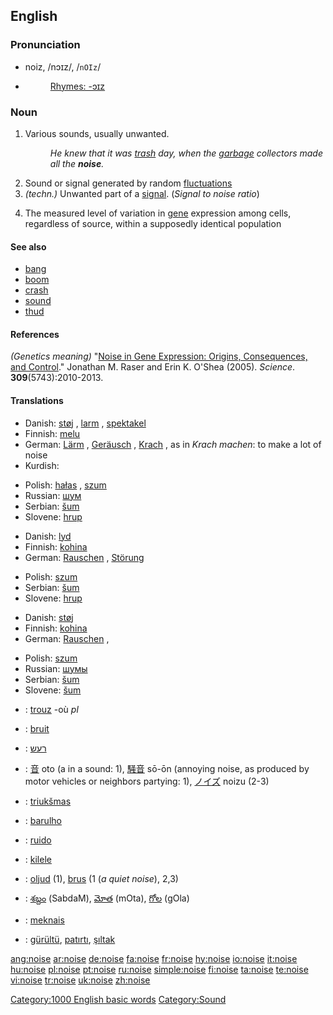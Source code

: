 ==English==

===Pronunciation===
*noiz, /nɔɪz/, /<tt>nOIz</tt>/
*{{audio|en-us-noise.ogg|Audio (US)}}
*:[[Rhymes:English:-ɔɪz|Rhymes: -ɔɪz]]

===Noun===
{{en-noun}}

# Various sounds, usually unwanted.
#: ''He knew that it was [[trash]] day, when the [[garbage]] collectors made all the '''noise'''.''
# Sound or signal generated by random [[fluctuation]]s
# ''(techn.)'' Unwanted part of a [[signal]]. (''Signal to noise ratio'')
# {{genetics}} The measured level of variation in [[gene]] expression among cells, regardless of source, within a supposedly identical population

====See also====
* [[bang]]
* [[boom]]
* [[crash]]
* [[sound]]
* [[thud]]

====References====
''(Genetics meaning)'' "[http://www.sciencemag.org/cgi/content/abstract/309/5743/2010 Noise in Gene Expression: Origins, Consequences, and Control]." Jonathan M. Raser and Erin K. O'Shea (2005). ''Science''. '''309'''(5743):2010-2013.

====Translations====
{{trans-top|Various sounds, usually unwanted}}
*Danish: [[støj]] {{c}}, [[larm]] {{c}}, [[spektakel]] {{c}}
*Finnish: [[melu]]
*German: [[Lärm]] {{m}}, [[Geräusch]] {{n}}, [[Krach]] {{m}}, as in ''Krach machen'': to make a lot of noise
*Kurdish: {{KUchar|[[ده‌نگه‌ده‌گ]]}}
{{trans-mid}}
*Polish: [[hałas]] {{m}}, [[szum]] {{m}}
*Russian: [[шум]]
*Serbian: [[šum]] {{m}}
*Slovene: [[hrup]] {{m}}
{{trans-bottom}}

{{trans-top|Sound or signal generated by random fluctuations}}
*Danish: [[lyd]] {{c}}
*Finnish: [[kohina]]
*German: [[Rauschen]] {{n}}, [[Störung]] {{f}}
{{trans-mid}}
*Polish: [[szum]] {{m}}
*Serbian: [[šum]] {{m}}
*Slovene: [[hrup]] {{m}}
{{trans-bottom}}

{{trans-top|''(techn.)'' Unwanted part of a signal. (''Signal to noise ratio'')}}
*Danish: [[støj]] {{c}}
*Finnish: [[kohina]]
*German: [[Rauschen]] {{n}},
{{trans-mid}}
*Polish: [[szum]] {{m}}
*Russian: [[шумы]]
*Serbian: [[šum]] {{m}}
*Slovene: [[šum]] {{m}}
{{trans-bottom}}

{{trans-top|(''genetics'') The measured level of variation in gene expression among cells, regardless of source, within a supposedly identical population}}
{{trans-mid}}
{{trans-bottom}}

{{checktrans}}

{{top}}
*{{ttbc|Breton}}: [[trouz]] {{m}} -où ''pl''
*{{ttbc|French}}: [[bruit]] {{m}}
*{{ttbc|Hebrew}}: [[רעש]] {{m}}
*{{ttbc|Japanese}}: [[音]] oto (a in a sound: 1), [[騒音]] sō-ōn (annoying noise, as produced by motor vehicles or neighbors partying: 1), [[ノイズ]] noizu (2-3)
*{{ttbc|Lithuanian}}: [[triukšmas]] {{m}}
{{mid}}
*{{ttbc|Portuguese}}: [[barulho]] {{m}}
*{{ttbc|Spanish}}: [[ruido]]
*{{ttbc|Swahili}}: [[kilele]]
*{{ttbc|Swedish}}: [[oljud]] {{n}} (1), [[brus]] (1 (''a quiet noise''), 2,3) {{n}}
*{{ttbc|Telugu}}: [[శబ్దం]] (SabdaM), [[మోత]] (mOta), [[గోల]] (gOla)
*{{ttbc|Tok Pisin}}: [[meknais]]
*{{ttbc|Turkish}}: [[gürültü]], [[patırtı]], [[şıltak]]
{{bottom}}

[[Category:1000 English basic words]]
[[Category:Sound]]

[[ang:noise]]
[[ar:noise]]
[[de:noise]]
[[fa:noise]]
[[fr:noise]]
[[hy:noise]]
[[io:noise]]
[[it:noise]]
[[hu:noise]]
[[pl:noise]]
[[pt:noise]]
[[ru:noise]]
[[simple:noise]]
[[fi:noise]]
[[ta:noise]]
[[te:noise]]
[[vi:noise]]
[[tr:noise]]
[[uk:noise]]
[[zh:noise]]